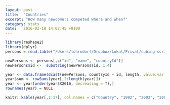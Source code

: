 ```yaml
---
layout: post
title:  "Countries"
excerpt: "How many newcomers competed where and when?"
category: stats
date:   2016-03-18 14:02:45 +0100
---
```


```r
library(reshape2)
library(dplyr)
persons = read.table("/Users/lohrndorf/Dropbox/Lokal/Privat/cubing-scripts/WCA_export_Persons.tsv", sep = "\t",quote = "", header = TRUE)
```


```r
newPersons <- persons[,c("id", "name", "countryId")]
newPersons$id <-  substring(newPersons$id, 1,4)

year <- data.frame(dcast(newPersons, countryId ~ id, length, value.var = "countryId"))
year$sum <- rowSums(year[,2:length(year)])
year <- year[order(year$X2016, decreasing = T),]
rownames(year) = NULL
```

```r
knitr::kable(year[,1:17], col.names = c("Country", "1982", "2003", "2004", "2005", "2006", "2007", "2008", "2009", "2010", " 2011 ", "2012", "2013", "2014", "2015", "2016", "Total"), align="l")

```

